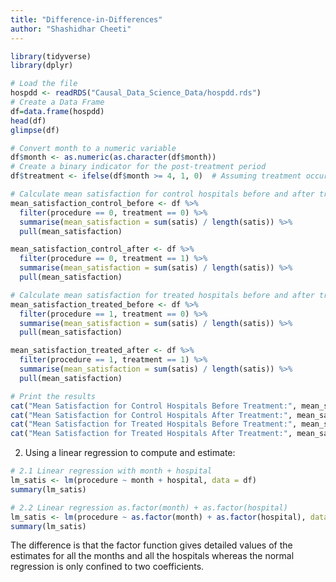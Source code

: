 ```yaml
---
title: "Difference-in-Differences"
author: "Shashidhar Cheeti"
---
```


```r
library(tidyverse)
library(dplyr)
```
```r
# Load the file
hospdd <- readRDS("Causal_Data_Science_Data/hospdd.rds")
# Create a Data Frame
df=data.frame(hospdd)
head(df)
glimpse(df)
```

```r
# Convert month to a numeric variable
df$month <- as.numeric(as.character(df$month))
# Create a binary indicator for the post-treatment period
df$treatment <- ifelse(df$month >= 4, 1, 0)  # Assuming treatment occurred after month 3

# Calculate mean satisfaction for control hospitals before and after treatment
mean_satisfaction_control_before <- df %>%
  filter(procedure == 0, treatment == 0) %>%
  summarise(mean_satisfaction = sum(satis) / length(satis)) %>%
  pull(mean_satisfaction)

mean_satisfaction_control_after <- df %>%
  filter(procedure == 0, treatment == 1) %>%
  summarise(mean_satisfaction = sum(satis) / length(satis)) %>%
  pull(mean_satisfaction)

# Calculate mean satisfaction for treated hospitals before and after treatment
mean_satisfaction_treated_before <- df %>%
  filter(procedure == 1, treatment == 0) %>%
  summarise(mean_satisfaction = sum(satis) / length(satis)) %>%
  pull(mean_satisfaction)

mean_satisfaction_treated_after <- df %>%
  filter(procedure == 1, treatment == 1) %>%
  summarise(mean_satisfaction = sum(satis) / length(satis)) %>%
  pull(mean_satisfaction)

# Print the results
cat("Mean Satisfaction for Control Hospitals Before Treatment:", mean_satisfaction_control_before, "\n")
cat("Mean Satisfaction for Control Hospitals After Treatment:", mean_satisfaction_control_after, "\n")
cat("Mean Satisfaction for Treated Hospitals Before Treatment:", mean_satisfaction_treated_before, "\n")
cat("Mean Satisfaction for Treated Hospitals After Treatment:", mean_satisfaction_treated_after, "\n")

```

2. Using a linear regression to compute and estimate:
```r
# 2.1 Linear regression with month + hospital
lm_satis <- lm(procedure ~ month + hospital, data = df)
summary(lm_satis)
```
```r
# 2.2 Linear regression as.factor(month) + as.factor(hospital)
lm_satis <- lm(procedure ~ as.factor(month) + as.factor(hospital), data = df)
summary(lm_satis)
```
The difference is that the factor function gives detailed values of the estimates for all the months and all the hospitals whereas the normal regression is only confined to two coefficients.




